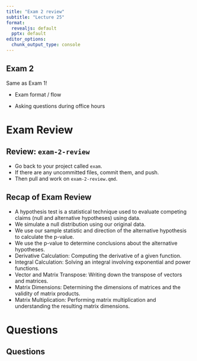 ```yaml
---
title: "Exam 2 review"
subtitle: "Lecture 25"
format:
  revealjs: default
  pptx: default
editor_options: 
  chunk_output_type: console
---
```


## Exam 2

Same as Exam 1!

-   Exam format / flow

-   Asking questions during office hours

# Exam Review

## Review: `exam-2-review` {.smaller}

::: appex
-   Go back to your project called `exam`.
-   If there are any uncommitted files, commit them, and push.
-   Then pull and work on `exam-2-review.qmd`.
:::

## Recap of Exam Review {.smaller}

::: incremental
-   A hypothesis test is a statistical technique used to evaluate competing claims (null and alternative hypotheses) using data.
-   We simulate a null distribution using our original data.
-   We use our sample statistic and direction of the alternative hypothesis to calculate the p-value.
-   We use the p-value to determine conclusions about the alternative hypotheses.
-   Derivative Calculation: Computing the derivative of a given function.
-   Integral Calculation: Solving an integral involving exponential and power functions.
-   Vector and Matrix Transpose: Writing down the transpose of vectors and matrices.
-   Matrix Dimensions: Determining the dimensions of matrices and the validity of matrix products.
-   Matrix Multiplication: Performing matrix multiplication and understanding the resulting matrix dimensions.
:::

# Questions

## Questions {.smaller}

::: incremental
:::
